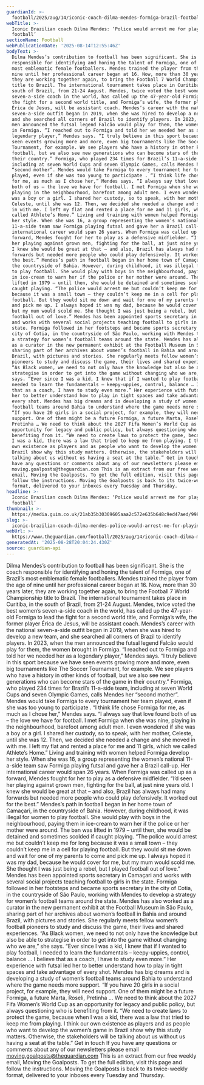 ```yaml
---
guardianId: >-
  football/2025/aug/14/iconic-coach-dilma-mendes-formiga-brazil-football-7-world-championship
webTitle: >-
  Iconic Brazilian coach Dilma Mendes: ‘Police would arrest me for playing
  football’
sectionName: Football
webPublicationDate: '2025-08-14T12:55:46Z'
bodyText: >-
  Dilma Mendes’s contribution to football has been significant. She is the coach
  responsible for identifying and honing the talent of Formiga, one of Brazil’s
  most emblematic female footballers. Mendes trained the player from the age of
  nine until her professional career began at 16. Now, more than 30 years later,
  they are working together again, to bring the Football 7 World Championship
  title to Brazil. The international tournament takes place in Curitiba, in the
  south of Brazil, from 21-24 August. Mendes, twice voted the best women’s
  seven-a-side coach in the world, has called up the 47-year-old Formiga to lead
  the fight for a second world title, and Formiga’s wife, the former player
  Érica de Jesus, will be assistant coach. Mendes’s career with the national
  seven-a-side outfit began in 2019, when she was hired to develop a new team,
  and she searched all corners of Brazil to identify players. In 2023, when the
  men announced the futsal legend Falcão would play for them, the women brought
  in Formiga. “I reached out to Formiga and told her we needed her as a
  legendary player,” Mendes says. “I truly believe in this sport because we have
  seen events growing more and more, even big tournaments like The Soccer
  Tournament, for example. We see players who have a history in other kinds of
  football, but we also see new generations who can become stars of the game in
  their country.” Formiga, who played 234 times for Brazil’s 11-a-side team,
  including at seven World Cups and seven Olympic Games, calls Mendes her
  “second mother”. Mendes would take Formiga to every tournament her team
  played, even if she was too young to participate . “I think life chose Formiga
  for me, as much as I chose her,” Mendes says. “I always say that love found
  both of us – the love we have for football. I met Formiga when she was nine,
  playing in the neighbourhood, barefoot among adult men. I even wondered if she
  was a boy or a girl. I shared her custody, so to speak, with her mother,
  Celeste, until she was 12. Then, we decided she needed a change and she moved
  in with me. I left my flat and rented a place for me and 11 girls, which we
  called Athlete’s Home.” Living and training with women helped Formiga develop
  her style. When she was 16, a group representing the women’s national
  11-a-side team saw Formiga playing futsal and gave her a Brazil call-up. Her
  international career would span 26 years. When Formiga was called up as a
  forward, Mendes fought for her to play as a defensive midfielder. “I’d seen
  her playing against grown men, fighting for the ball, at just nine years old.
  I knew she would be great at that – and also, Brazil has always had many
  forwards but needed more people who could play defensively. It worked out for
  the best.” Mendes’s path in football began in her home town of Camaçari, in
  the countryside of Bahia. However, during childhood, it was illegal for women
  to play football. She would play with boys in the neighbourhood, paying them
  in ice-cream to warn her if the police or her mother were around. The ban was
  lifted in 1979 – until then, she would be detained and sometimes scolded if
  caught playing. “The police would arrest me but couldn’t keep me for long
  because it was a small town – they couldn’t keep me in a cell for playing
  football. But they would sit me down and wait for one of my parents to come
  and pick me up. I always hoped it was my dad, because he would cover for me,
  but my mum would scold me. She thought I was just being a rebel, but I played
  football out of love.” Mendes has been appointed sports secretary in Camaçari
  and works with several social projects teaching football to girls in the
  state. Formiga followed in her footsteps and became sports secretary in the
  city of Cotia, in the countryside of São Paulo, working with Mendes to develop
  a strategy for women’s football teams around the state. Mendes has also worked
  as a curator in the new permanent exhibit at the Football Museum in São Paulo,
  sharing part of her archives about women’s football in Bahia and around
  Brazil, with pictures and stories. She regularly meets fellow women’s football
  pioneers to study and discuss the game, their lives and shared experiences.
  “As Black women, we need to not only have the knowledge but also be able to
  strategise in order to get into the game without changing who we are,” she
  says. “Ever since I was a kid, I knew that if I wanted to play football, I
  needed to learn the fundamentals – keepy-uppies, control, balance … I believe
  that as a coach, I have to study even more.” Her experience with futsal led
  her to better understand how to play in tight spaces and take advantage of
  every shot. Mendes has big dreams and is developing a study of women’s
  football teams around Bahia to understand where the game needs more support.
  “If you have 20 girls in a social project, for example, they will need
  support. One of them might be a future Formiga, a future Marta, Roseli,
  Pretinha … We need to think about the 2027 Fifa Women’s World Cup as an
  opportunity for legacy and public policy, but always questioning who is
  benefiting from it. “We need to create laws to protect the game, because when
  I was a kid, there was a law that tried to keep me from playing. I think our
  own existence as players and as people who want to develop the women’s game in
  Brazil show why this study matters. Otherwise, the stakeholders will be
  talking about us without us having a seat at the table.” Get in touch If you
  have any questions or comments about any of our newsletters please email
  moving.goalposts@theguardian.com This is an extract from our free weekly
  email, Moving the Goalposts. To get the full edition, visit this page and
  follow the instructions. Moving the Goalposts is back to its twice-weekly
  format, delivered to your inboxes every Tuesday and Thursday.
headline: >-
  Iconic Brazilian coach Dilma Mendes: ‘Police would arrest me for playing
  football’
thumbnail: >-
  https://media.guim.co.uk/21ab35b30309605aaa2c572e635b648c9ed47aed/998_0_5000_4000/500.jpg
slug: >-
  iconic-brazilian-coach-dilma-mendes-police-would-arrest-me-for-playing-football
webUrl: >-
  https://www.theguardian.com/football/2025/aug/14/iconic-coach-dilma-mendes-formiga-brazil-football-7-world-championship
generatedAt: '2025-08-28T20:04:24.430Z'
source: guardian-api
---
```

Dilma Mendes’s contribution to football has been significant. She is the coach responsible for identifying and honing the talent of Formiga, one of Brazil’s most emblematic female footballers. Mendes trained the player from the age of nine until her professional career began at 16. Now, more than 30 years later, they are working together again, to bring the Football 7 World Championship title to Brazil. The international tournament takes place in Curitiba, in the south of Brazil, from 21-24 August. Mendes, twice voted the best women’s seven-a-side coach in the world, has called up the 47-year-old Formiga to lead the fight for a second world title, and Formiga’s wife, the former player Érica de Jesus, will be assistant coach. Mendes’s career with the national seven-a-side outfit began in 2019, when she was hired to develop a new team, and she searched all corners of Brazil to identify players. In 2023, when the men announced the futsal legend Falcão would play for them, the women brought in Formiga. “I reached out to Formiga and told her we needed her as a legendary player,” Mendes says. “I truly believe in this sport because we have seen events growing more and more, even big tournaments like The Soccer Tournament, for example. We see players who have a history in other kinds of football, but we also see new generations who can become stars of the game in their country.” Formiga, who played 234 times for Brazil’s 11-a-side team, including at seven World Cups and seven Olympic Games, calls Mendes her “second mother”. Mendes would take Formiga to every tournament her team played, even if she was too young to participate . “I think life chose Formiga for me, as much as I chose her,” Mendes says. “I always say that love found both of us – the love we have for football. I met Formiga when she was nine, playing in the neighbourhood, barefoot among adult men. I even wondered if she was a boy or a girl. I shared her custody, so to speak, with her mother, Celeste, until she was 12. Then, we decided she needed a change and she moved in with me. I left my flat and rented a place for me and 11 girls, which we called Athlete’s Home.” Living and training with women helped Formiga develop her style. When she was 16, a group representing the women’s national 11-a-side team saw Formiga playing futsal and gave her a Brazil call-up. Her international career would span 26 years. When Formiga was called up as a forward, Mendes fought for her to play as a defensive midfielder. “I’d seen her playing against grown men, fighting for the ball, at just nine years old. I knew she would be great at that – and also, Brazil has always had many forwards but needed more people who could play defensively. It worked out for the best.” Mendes’s path in football began in her home town of Camaçari, in the countryside of Bahia. However, during childhood, it was illegal for women to play football. She would play with boys in the neighbourhood, paying them in ice-cream to warn her if the police or her mother were around. The ban was lifted in 1979 – until then, she would be detained and sometimes scolded if caught playing. “The police would arrest me but couldn’t keep me for long because it was a small town – they couldn’t keep me in a cell for playing football. But they would sit me down and wait for one of my parents to come and pick me up. I always hoped it was my dad, because he would cover for me, but my mum would scold me. She thought I was just being a rebel, but I played football out of love.” Mendes has been appointed sports secretary in Camaçari and works with several social projects teaching football to girls in the state. Formiga followed in her footsteps and became sports secretary in the city of Cotia, in the countryside of São Paulo, working with Mendes to develop a strategy for women’s football teams around the state. Mendes has also worked as a curator in the new permanent exhibit at the Football Museum in São Paulo, sharing part of her archives about women’s football in Bahia and around Brazil, with pictures and stories. She regularly meets fellow women’s football pioneers to study and discuss the game, their lives and shared experiences. “As Black women, we need to not only have the knowledge but also be able to strategise in order to get into the game without changing who we are,” she says. “Ever since I was a kid, I knew that if I wanted to play football, I needed to learn the fundamentals – keepy-uppies, control, balance … I believe that as a coach, I have to study even more.” Her experience with futsal led her to better understand how to play in tight spaces and take advantage of every shot. Mendes has big dreams and is developing a study of women’s football teams around Bahia to understand where the game needs more support. “If you have 20 girls in a social project, for example, they will need support. One of them might be a future Formiga, a future Marta, Roseli, Pretinha … We need to think about the 2027 Fifa Women’s World Cup as an opportunity for legacy and public policy, but always questioning who is benefiting from it. “We need to create laws to protect the game, because when I was a kid, there was a law that tried to keep me from playing. I think our own existence as players and as people who want to develop the women’s game in Brazil show why this study matters. Otherwise, the stakeholders will be talking about us without us having a seat at the table.” Get in touch If you have any questions or comments about any of our newsletters please email moving.goalposts@theguardian.com This is an extract from our free weekly email, Moving the Goalposts. To get the full edition, visit this page and follow the instructions. Moving the Goalposts is back to its twice-weekly format, delivered to your inboxes every Tuesday and Thursday.

